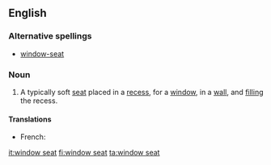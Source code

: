 ==English==
===Alternative spellings===
*[[window-seat]]
===Noun===
{{en-noun|sg=[[window]] [[seat]]}}
#A typically soft [[seat]] placed in a [[recess]], for a [[window]], in a [[wall]], and [[fill]]ing the recess.
====Translations====
{{trans-top}}
* French: {{t|fr|coussiège|m}}
{{trans-mid}}
{{trans-bottom}}

[[it:window seat]]
[[fi:window seat]]
[[ta:window seat]]